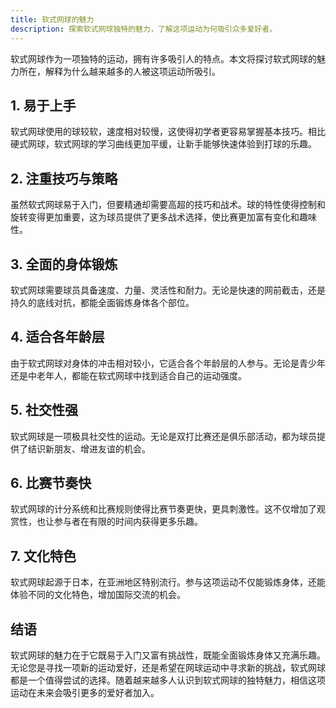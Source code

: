 ```yaml
---
title: 软式网球的魅力
description: 探索软式网球独特的魅力，了解这项运动为何吸引众多爱好者。
---
```


软式网球作为一项独特的运动，拥有许多吸引人的特点。本文将探讨软式网球的魅力所在，解释为什么越来越多的人被这项运动所吸引。

## 1. 易于上手

软式网球使用的球较软，速度相对较慢，这使得初学者更容易掌握基本技巧。相比硬式网球，软式网球的学习曲线更加平缓，让新手能够快速体验到打球的乐趣。

## 2. 注重技巧与策略

虽然软式网球易于入门，但要精通却需要高超的技巧和战术。球的特性使得控制和旋转变得更加重要，这为球员提供了更多战术选择，使比赛更加富有变化和趣味性。

## 3. 全面的身体锻炼

软式网球需要球员具备速度、力量、灵活性和耐力。无论是快速的网前截击，还是持久的底线对抗，都能全面锻炼身体各个部位。

## 4. 适合各年龄层

由于软式网球对身体的冲击相对较小，它适合各个年龄层的人参与。无论是青少年还是中老年人，都能在软式网球中找到适合自己的运动强度。

## 5. 社交性强

软式网球是一项极具社交性的运动。无论是双打比赛还是俱乐部活动，都为球员提供了结识新朋友、增进友谊的机会。

## 6. 比赛节奏快

软式网球的计分系统和比赛规则使得比赛节奏更快，更具刺激性。这不仅增加了观赏性，也让参与者在有限的时间内获得更多乐趣。

## 7. 文化特色

软式网球起源于日本，在亚洲地区特别流行。参与这项运动不仅能锻炼身体，还能体验不同的文化特色，增加国际交流的机会。

## 结语

软式网球的魅力在于它既易于入门又富有挑战性，既能全面锻炼身体又充满乐趣。无论您是寻找一项新的运动爱好，还是希望在网球运动中寻求新的挑战，软式网球都是一个值得尝试的选择。随着越来越多人认识到软式网球的独特魅力，相信这项运动在未来会吸引更多的爱好者加入。
